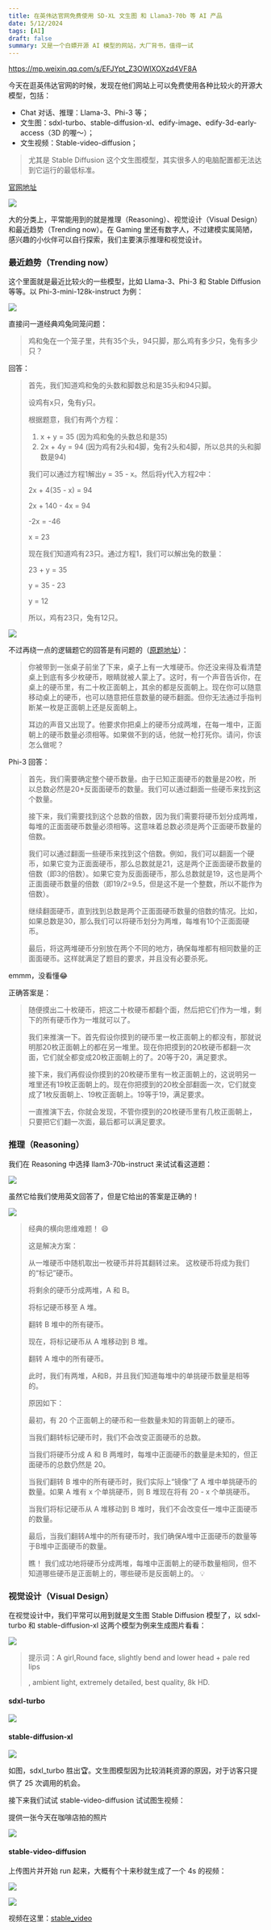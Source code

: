 ```yaml
---
title: 在英伟达官网免费使用 SD-XL 文生图 和 Llama3-70b 等 AI 产品
date: 5/12/2024
tags: [AI]
draft: false
summary: 又是一个白嫖开源 AI 模型的网站，大厂背书，值得一试
---
```


<https://mp.weixin.qq.com/s/EFJYpt_Z3OWlXOXzd4VF8A>

今天在逛英伟达官网的时候，发现在他们网站上可以免费使用各种比较火的开源大模型，包括：

*   Chat 对话、推理：Llama-3、Phi-3 等；
*   文生图：sdxl-turbo、stable-diffusion-xl、edify-image、edify-3d-early-access（3D 的喔～）；
*   文生视频：Stable-video-diffusion；

> 尤其是 Stable Diffusion 这个文生图模型，其实很多人的电脑配置都无法达到它运行的最低标准。

[官网地址](https://build.nvidia.com/explore/discover)

![](https://note.ihsxu.com/api/imgs/1715487426370.webp)

大的分类上，平常能用到的就是推理（Reasoning）、视觉设计（Visual Design）和最近趋势（Trending now）。在 Gaming 里还有数字人，不过建模实属简陋，感兴趣的小伙伴可以自行探索，我们主要演示推理和视觉设计。

### 最近趋势（Trending now）

这个里面就是最近比较火的一些模型，比如 Llama-3、Phi-3 和 Stable Diffusion 等等。以 Phi-3-mini-128k-instruct 为例：

![](https://note.ihsxu.com/api/imgs/1715489114900.webp)

直接问一道经典鸡兔同笼问题：

> 鸡和兔在一个笼子里，共有35个头，94只脚，那么鸡有多少只，兔有多少只？

回答：

> 首先，我们知道鸡和兔的头数和脚数总和是35头和94只脚。
>
> 设鸡有x只，兔有y只。
>
> 根据题意，我们有两个方程：
>
> 1.  x + y = 35 (因为鸡和兔的头数总和是35)
> 2.  2x + 4y = 94 (因为鸡有2头和4脚，兔有2头和4脚，所以总共的头和脚数是94)
>
> 我们可以通过方程1解出y = 35 - x。然后将y代入方程2中：
>
> 2x + 4(35 - x) = 94
>
> 2x + 140 - 4x = 94
>
> \-2x = -46
>
> x = 23
>
> 现在我们知道鸡有23只。通过方程1，我们可以解出兔的数量：
>
> 23 + y = 35
>
> y = 35 - 23
>
> y = 12
>
> 所以，鸡有23只，兔有12只。

![](https://note.ihsxu.com/api/imgs/1715489728183.webp)

不过再绕一点的逻辑题它的回答是有问题的（[原题地址](https://zhuanlan.zhihu.com/p/246173645)）：

> 你被带到一张桌子前坐了下来，桌子上有一大堆硬币。你还没来得及看清楚桌上到底有多少枚硬币，眼睛就被人蒙上了。这时，有一个声音告诉你，在桌上的硬币里，有二十枚正面朝上，其余的都是反面朝上。现在你可以随意移动桌上的硬币，也可以随意把任意数量的硬币翻面。但你无法通过手指判断某一枚是正面朝上还是反面朝上。
>
> 耳边的声音又出现了。他要求你把桌上的硬币分成两堆，在每一堆中，正面朝上的硬币数量必须相等。如果做不到的话，他就一枪打死你。请问，你该怎么做呢？

Phi-3 回答：

> 首先，我们需要确定整个硬币数量。由于已知正面硬币的数量是20枚，所以总数必然是20+反面面硬币的数量。我们可以通过翻面一些硬币来找到这个数量。
>
> 接下来，我们需要找到这个总数的倍数，因为我们需要将硬币划分成两堆，每堆的正面面硬币数量必须相等。这意味着总数必须是两个正面硬币数量的倍数。
>
> 我们可以通过翻面一些硬币来找到这个倍数。例如，我们可以翻面一个硬币，如果它变为正面面硬币，那么总数就是21，这是两个正面面硬币数量的倍数（即3的倍数）。如果它变为反面面硬币，那么总数就是19，这也是两个正面面硬币数量的倍数（即19/2=9.5，但是这不是一个整数，所以不能作为倍数）。
>
> 继续翻面硬币，直到找到总数是两个正面面硬币数量的倍数的情况。比如，如果总数是30，那么我们可以将硬币划分为两堆，每堆有10个正面面硬币。
>
> 最后，将这两堆硬币分别放在两个不同的地方，确保每堆都有相同数量的正面面硬币。这样就满足了题目的要求，并且没有必要杀死。

emmm，没看懂😂

正确答案是：

> 随便摸出二十枚硬币，把这二十枚硬币都翻个面，然后把它们作为一堆，剩下的所有硬币作为一堆就可以了。
>
> 我们来推演一下。首先假设你摸到的硬币里一枚正面朝上的都没有，那就说明那20枚正面朝上的都在另一堆里。现在你把摸到的20枚硬币都翻一次面，它们就全都变成20枚正面朝上的了。20等于20，满足要求。
>
> 接下来，我们再假设你摸到的20枚硬币里有一枚正面朝上的，这说明另一堆里还有19枚正面朝上的。现在你把摸到的20枚全部翻面一次，它们就变成了1枚反面朝上、19枚正面朝上。19等于19，满足要求。
>
> 一直推演下去，你就会发现，不管你摸到的20枚硬币里有几枚正面朝上，只要把它们翻一次面，最后都可以满足要求。

### 推理（Reasoning）

我们在 Reasoning 中选择 llam3-70b-instruct 来试试看这道题：

![](https://note.ihsxu.com/api/imgs/1715490702141.webp)

虽然它给我们使用英文回答了，但是它给出的答案是正确的！

![](https://note.ihsxu.com/api/imgs/1715491022095.webp)

> 经典的横向思维难题！ 😄
>
> 这是解决方案：
>
> 从一堆硬币中随机取出一枚硬币并将其翻转过来。 这枚硬币将成为我们的“标记”硬币。
>
> 将剩余的硬币分成两堆，A 和 B。
>
> 将标记硬币移至 A 堆。
>
> 翻转 B 堆中的所有硬币。
>
> 现在，将标记硬币从 A 堆移动到 B 堆。
>
> 翻转 A 堆中的所有硬币。
>
> 此时，我们有两堆，A和B，并且我们知道每堆中的单挑硬币数量是相等的。
>
> 原因如下：
>
> 最初，有 20 个正面朝上的硬币和一些数量未知的背面朝上的硬币。
>
> 当我们翻转标记硬币时，我们不会改变正面硬币的总数。
>
> 当我们将硬币分成 A 和 B 两堆时，每堆中正面硬币的数量是未知的，但正面硬币的总数仍然是 20。
>
> 当我们翻转 B 堆中的所有硬币时，我们实际上“镜像”了 A 堆中单挑硬币的数量。如果 A 堆有 x 个单挑硬币，则 B 堆现在将有 20 - x 个单挑硬币。
>
> 当我们将标记硬币从 A 堆移动到 B 堆时，我们不会改变任一堆中正面硬币的数量。
>
> 最后，当我们翻转A堆中的所有硬币时，我们确保A堆中正面硬币的数量等于B堆中正面硬币的数量。
>
> 瞧！ 我们成功地将硬币分成两堆，每堆中正面朝上的硬币数量相同，但不知道哪些硬币是正面朝上的，哪些硬币是反面朝上的。 💡

### 视觉设计（Visual Design）

在视觉设计中，我们平常可以用到就是文生图 Stable Diffusion 模型了，以 sdxl-turbo 和 stable-diffusion-xl 这两个模型为例来生成图片看看：

![](https://note.ihsxu.com/api/imgs/1715491293607.webp)

> 提示词：A girl,Round face, slightly bend and lower head + pale red lips
>
> , ambient light, extremely detailed, best quality, 8k HD.

#### sdxl-turbo

![](https://note.ihsxu.com/api/imgs/1715491540019.webp)

#### stable-diffusion-xl

![](https://note.ihsxu.com/api/imgs/1715491556639.webp)

如图，sdxl\_turbo 胜出🏆。文生图模型因为比较消耗资源的原因，对于访客只提供了 25 次调用的机会。

接下来我们试试 stable-video-diffusion 试试图生视频：

提供一张今天在咖啡店拍的照片

![](https://note.ihsxu.com/api/imgs/1715491823504.webp)

#### stable-video-diffusion

上传图片并开始 run 起来，大概有个十来秒就生成了一个 4s 的视频：

![](https://note.ihsxu.com/api/imgs/1715492127024.webp)

![](https://note.ihsxu.com/api/imgs/1715492142968.webp)

视频在这里：[stable\_video]()

